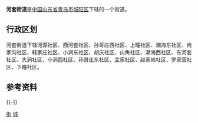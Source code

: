 '''河套街道'''是[[中华人民共和国|中国]][[山东省|山东省]][[青岛市|青岛市]][[城阳区|城阳区]]下辖的一个街道。

== 行政区划 ==

河套街道下辖河源社区、西河套社区、孙哥庄西社区、上疃社区、潮海东社区、尚家沟社区、韩家庄社区、小涧东社区、胡庆社区、山角社区、潮海西社区、东河套社区、大涧社区、小涧西社区、孙哥庄东社区、孟家社区、赵家岭社区、罗家营社区、下疃社区。

== 参考资料 ==
{{Reflist}}
{{-}}
{{青岛小作品}}
{{青岛市城阳区行政区划}}
{{青岛市行政区划}}
[[Category:城阳区|街]]
[[Category:青岛乡级行政区划|城]]